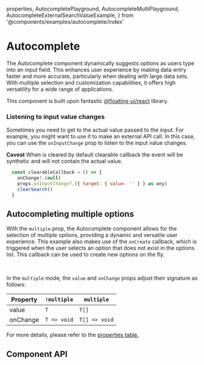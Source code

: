   properties,
  AutocompletePlayground,
  AutocompleteMultiPlayground,
  AutocompleteExternalSearchValueExample,
} from '@components/examples/autocomplete/index'

# Autocomplete

The Autocomplete component dynamically suggests options as users type into an input field. This enhances user experience by making data entry faster and more accurate, particularly when dealing with large data sets. With multiple selection and customization capabilities, it offers high versatility for a wide range of applications.

This component is built upon fantastic [@floating-ui/react](https://floating-ui.com/) library.<br/>

<AutocompletePlayground />

### Listening to input value changes

Sometimes you need to get to the actual value passed to the input. For example, you might want to use it to make an external API call. In this case, you can use the `onInputChange` prop to listen to the input value changes.

<b>Caveat</b>
When is cleared by default clearable callback the event will be synthetic and will not contain the actual value.

```jsx
  const clearableCallback = () => {
    onChange?.(null)
    props.onInputChange?.({ target: { value: '' } } as any)
    clearSearch()
  }
```

<AutocompleteExternalSearchValueExample />

## Autocompleting multiple options

With the `multiple` prop, the Autocomplete component allows for the selection of multiple options, providing a dynamic and versatile user experience.
This example also makes use of the `onCreate` callback, which is triggered when the user selects an option that does not exist in the options list. This callback can be used to create new options on the fly.

<br />
<AutocompleteMultiPlayground />

In the `multiple` mode, the `value` and `onChange` props adjust their signature as follows:

| Property | `!multiple` | `multiple`    |
| -------- | ----------- | ------------- |
| value    | `T`         | `T[]`         |
| onChange | `T => void` | `T[] => void` |

For more details, please refer to the [properties table.](#onChange)

## Component API

<PropsTable
  properties={properties}
  name='Autocomplete'
  description='The main Autocomplete component. Extends props of <a href="/docs/components/input-base">InputBase</a> component.'
/>

<PropsTable
  properties={defaultOptionType}
  name='AutocompleteOptionType'
  description='Default option shape. You can provide your own option shape by passing it to component.'
/>
